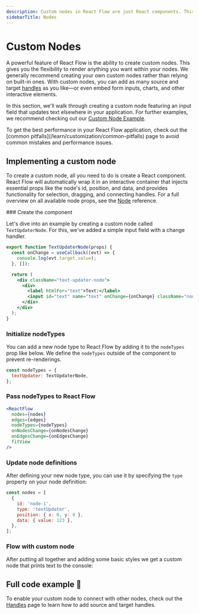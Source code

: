 ```yaml
---
description: Custom nodes in React Flow are just React components. This guide shows you how to implement your own nodes.
sidebarTitle: Nodes
---
```



# Custom Nodes

A powerful feature of React Flow is the ability to create custom nodes. This
gives you the flexibility to render anything you want within your nodes. We
generally recommend creating your own custom nodes rather than relying on
built-in ones. With custom nodes, you can add as many source and target
[handles](/learn/customization/handles)
as you like—or even embed form inputs, charts, and other interactive elements.

In this section, we'll walk through creating a custom node featuring an input
field that updates text elsewhere in your application. For further examples,
we recommend checking out our [Custom Node Example](/examples/nodes/custom-node).

<Callout type="warning">
  To get the best performance in your React Flow application, check out the [common
  pitfalls](/learn/customization/common-pitfalls) page to avoid common mistakes and
  performance issues.
</Callout>

## Implementing a custom node

To create a custom node, all you need to do is create a React component. React
Flow will automatically wrap it in an interactive container that injects
essential props like the node's id, position, and data, and provides
functionality for selection, dragging, and connecting handles. For a full
overview on all available node props, see the
[Node](/api-reference/types/node-props) reference.

<Steps>
### Create the component

Let's dive into an example by creating a custom node called `TextUpdaterNode`.
For this, we've added a simple input field with a change handler.

```jsx
export function TextUpdaterNode(props) {
  const onChange = useCallback((evt) => {
    console.log(evt.target.value);
  }, []);

  return (
    <div className="text-updater-node">
      <div>
        <label htmlFor="text">Text:</label>
        <input id="text" name="text" onChange={onChange} className="nodrag" />
      </div>
    </div>
  );
}
```

### Initialize nodeTypes

You can add a new node type to React Flow by adding it to the `nodeTypes` prop
like below. We define the `nodeTypes` outside of the component to prevent
re-renderings.

```jsx
const nodeTypes = {
  textUpdater: TextUpdaterNode,
};
```

### Pass nodeTypes to React Flow

```jsx {4}
<ReactFlow
  nodes={nodes}
  edges={edges}
  nodeTypes={nodeTypes}
  onNodesChange={onNodesChange}
  onEdgesChange={onEdgesChange}
  fitView
/>
```

### Update node definitions

After defining your new node type, you can use it by specifying the `type`
property on your node definition:

```jsx {4}
const nodes = [
  {
    id: 'node-1',
    type: 'textUpdater',
    position: { x: 0, y: 0 },
    data: { value: 123 },
  },
];
```

### Flow with custom node

After putting all together and adding some basic styles we get a custom node
that prints text to the console:

<RemoteCodeViewer
  editorHeight="20vh"
  showEditor={false}
  route="learn/custom-node"
  framework="react"
/>

</Steps>

## Full code example 🏁

<RemoteCodeViewer route="learn/custom-node" framework="react" />

To enable your custom node to connect with other nodes, check out the
[Handles](/learn/customization/handles) page to learn how to add source and
target handles.
